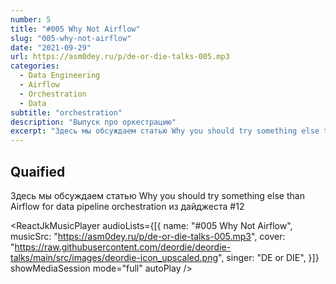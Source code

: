 ```yaml
---
number: 5
title: "#005 Why Not Airflow"
slug: "005-why-not-airflow"
date: "2021-09-29"
url: https://asm0dey.ru/p/de-or-die-talks-005.mp3
categories:
  - Data Engineering
  - Airflow
  - Orchestration
  - Data
subtitle: "orchestration"
description: "Выпуск про оркестрацию"
excerpt: "Здесь мы обсуждаем статью Why you should try something else than Airflow for data pipeline orchestration из дайджеста #12"
---
```


## Quaified

Здесь мы обсуждаем статью <OutboundLink href="https://towardsdatascience.com/why-you-should-try-something-else-than-airflow-for-data-pipeline-orchestration-7a0a2c91c341/">Why you should try something else than Airflow for data pipeline orchestration</OutboundLink> из <OutboundLink href="https://digest.deordie.org/12_Become_an_open_source_star/">дайджеста #12</OutboundLink>

<ReactJkMusicPlayer
  audioLists={[{
    name: "#005 Why Not Airflow",
    musicSrc: "https://asm0dey.ru/p/de-or-die-talks-005.mp3",
    cover: "https://raw.githubusercontent.com/deordie/deordie-talks/main/src/images/deordie-icon_upscaled.png",
    singer: "DE or DIE",
  }]}
  showMediaSession
  mode="full"
  autoPlay
/>
